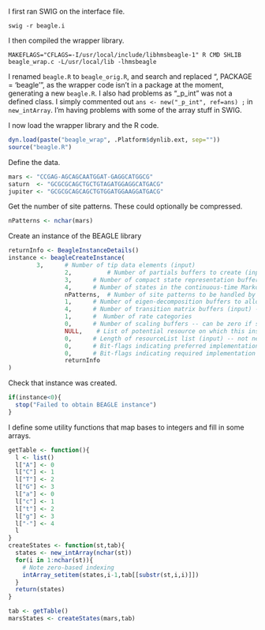 I first ran SWIG on the interface file.

```
swig -r beagle.i
```

I then compiled the wrapper library.

```
MAKEFLAGS="CFLAGS=-I/usr/local/include/libhmsbeagle-1" R CMD SHLIB beagle_wrap.c -L/usr/local/lib -lhmsbeagle
```

I renamed ```beagle.R``` to ```beagle_orig.R```, and search and replaced ", PACKAGE = 'beagle'", as the wrapper code isn't in a package at the moment, generating a new ```beagle.R```. I also had problems as "_p_int" was not a defined class. I simply commented out ```ans <- new("_p_int", ref=ans) ;``` in ```new_intArray```. I'm having problems with some of the array stuff in SWIG.

I now load the wrapper library and the R code.

```r
dyn.load(paste("beagle_wrap", .Platform$dynlib.ext, sep=""))
source("beagle.R")
```

Define the data.

```r
mars <- "CCGAG-AGCAGCAATGGAT-GAGGCATGGCG"
saturn  <- "GCGCGCAGCTGCTGTAGATGGAGGCATGACG"
jupiter <- "GCGCGCAGCAGCTGTGGATGGAAGGATGACG"
```

Get the number of site patterns.  These could optionally be compressed.

```r
nPatterns <- nchar(mars)
```

Create an instance of the BEAGLE library

```r
returnInfo <- BeagleInstanceDetails()
instance <- beagleCreateInstance(
        3,  	# Number of tip data elements (input)
				2,	        # Number of partials buffers to create (input) -- internal node count 
				3,		# Number of compact state representation buffers to create -- for use with setTipStates (input)
				4,		# Number of states in the continuous-time Markov chain (input) -- DNA
				nPatterns,	# Number of site patterns to be handled by the instance (input) -- not compressed in this case
				1,		# Number of eigen-decomposition buffers to allocate (input)
				4,		# Number of transition matrix buffers (input) -- one per edge
				1,		#  Number of rate categories
				0,		# Number of scaling buffers -- can be zero if scaling is not needed
				NULL,	 # List of potential resource on which this instance is allowed (input, NULL implies no restriction
				0,		# Length of resourceList list (input) -- not needed to use the default hardware config
				0,		# Bit-flags indicating preferred implementation charactertistics, see BeagleFlags (input)
				0,		# Bit-flags indicating required implementation characteristics, see BeagleFlags (input)
				returnInfo
)
```

Check that instance was created.

```r
if(instance<0){
  stop("Failed to obtain BEAGLE instance")
}
```


I define some utility functions that map bases to integers and fill in some arrays.

```r
getTable <- function(){
  l <- list()
  l["A"] <- 0
  l["C"] <- 1
  l["T"] <- 2
  l["G"] <- 3
  l["a"] <- 0
  l["c"] <- 1
  l["t"] <- 2
  l["g"] <- 3
  l["-"] <- 4
  l
}
createStates <- function(st,tab){
  states <- new_intArray(nchar(st))
  for(i in 1:nchar(st)){
    # Note zero-based indexing
    intArray_setitem(states,i-1,tab[[substr(st,i,i)]])
  }
  return(states)
}
```

```r
tab <- getTable()
marsStates <- createStates(mars,tab)
```

